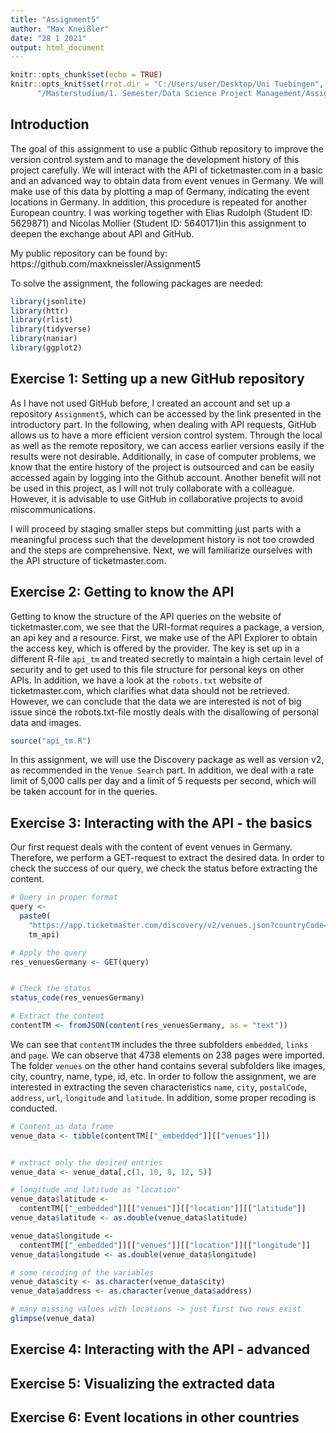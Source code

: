 ```yaml
---
title: "Assignment5"
author: "Max Kneißler"
date: "28 1 2021"
output: html_document
---
```


```r
knitr::opts_chunk$set(echo = TRUE)
knitr::opts_knit$set(rrot.dir = "C:/Users/user/Desktop/Uni Tuebingen",
      "/Masterstudium/1. Semester/Data Science Project Management/Assignment5")
```

## Introduction

The goal of this assignment to use a public Github repository to improve the
version control system and to manage the development history of this project
carefully. We will interact with the API of ticketmaster.com in a basic and an
advanced way to obtain data from event venues in Germany. We will make use of
this data by plotting a map of Germany, indicating the event locations in
Germany. In addition, this procedure is repeated for another European country.
I was working together with Elias Rudolph (Student ID: 5629871) and Nicolas 
Mollier (Student ID: 5640171)in this assignment to deepen the exchange about 
API and GitHub.

My public repository can be found by:
https://github.com/maxkneissler/Assignment5

To solve the assignment, the following packages are needed:

```r
library(jsonlite)
library(httr)
library(rlist)
library(tidyverse)
library(naniar)
library(ggplot2)
```


## Exercise 1: Setting up a new GitHub repository

As I have not used GitHub before, I created an account and set up a repository
`Assignment5`, which can be accessed by the link presented in the introductory
part. In the following, when dealing with API requests, GitHub allows us to 
have a more efficient version control system. Through the local as well as the 
remote repository, we can access earlier versions easily if the results were not
desirable. Additionally, in case of computer problems, we know that the entire
history of the project is outsourced and can be easily accessed again by logging
into the Github account. Another benefit will not be used in this project, as 
I will not truly collaborate with a colleague. However, it is advisable to use
GitHub in collaborative projects to avoid miscommunications. 

I will proceed by staging smaller steps but committing just parts with a 
meaningful process such that the development history is not too crowded and 
the steps are comprehensive. Next, we will familiarize ourselves with the API 
structure of ticketmaster.com.  


## Exercise 2: Getting to know the API

Getting to know the structure of the API queries on the website of 
ticketmaster.com, we see that the URI-format requires a package, a version, an
api key and a resource. First, we make use of the API Explorer to obtain the 
access key, which is offered by the provider. The key is set up in a different 
R-file `api_tm` and treated secretly to maintain a high certain level of 
security and to get used to this file structure for personal keys on other APIs.
In addition, we have a look at the `robots.txt` website of ticketmaster.com, 
which clarifies what data should not be retrieved. However, we can conclude
that the data we are interested is not of big issue since the robots.txt-file
mostly deals with the disallowing of personal data and images.

```r
source("api_tm.R")
```


In this assignment, we will use the Discovery package as well as version v2, as 
recommended in the `Venue Search` part. In addition, we deal with a rate limit 
of 5,000 calls per day and a limit of 5 requests per second, which will be taken 
account for in the queries. 


## Exercise 3: Interacting with the API - the basics

Our first request deals with the content of event venues in Germany. Therefore,
we perform a GET-request to extract the desired data. In order to check the 
success of our query, we check the status before extracting the content.

```r
# Query in proper format
query <- 
  paste0(
    "https://app.ticketmaster.com/discovery/v2/venues.json?countryCode=DE&apikey=",
    tm_api)

# Apply the query
res_venuesGermany <- GET(query)


# Check the status
status_code(res_venuesGermany)

# Extract the content
contentTM <- fromJSON(content(res_venuesGermany, as = "text"))
```

We can see that `contentTM` includes the three subfolders `embedded`, `links`
and `page`. We can observe that 4738 elements on 238 pages were imported. 
The folder `venues` on the other hand contains several subfolders like images,
city, country, name, type, id, etc. In order to follow the assignment, we are 
interested in extracting the seven characteristics `name`, `city`, `postalCode`,
`address`, `url`, `longitude` and `latitude`. In addition, some proper recoding
is conducted.

```r
# Content as data frame
venue_data <- tibble(contentTM[["_embedded"]][["venues"]])


# extract only the desired entries
venue_data <- venue_data[,c(1, 10, 8, 12, 5)] 

# longitude and latitude as "location"
venue_data$latitude <- 
  contentTM[["_embedded"]][["venues"]][["location"]][["latitude"]] 
venue_data$latitude <- as.double(venue_data$latitude)

venue_data$longitude <- 
  contentTM[["_embedded"]][["venues"]][["location"]][["longitude"]]
venue_data$longitude <- as.double(venue_data$longitude)

# some recoding of the variables
venue_data$city <- as.character(venue_data$city)
venue_data$address <- as.character(venue_data$address)

# many missing values with locations -> just first two rows exist
glimpse(venue_data)
```


## Exercise 4: Interacting with the API - advanced




## Exercise 5: Visualizing the extracted data



## Exercise 6: Event locations in other countries



